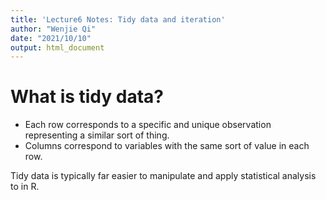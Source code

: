 ```yaml
---
title: 'Lecture6 Notes: Tidy data and iteration'
author: "Wenjie Qi"
date: "2021/10/10"
output: html_document
---
```


# What is tidy data?

* Each row corresponds to a specific and unique observation representing a similar sort of thing.
* Columns correspond to variables with the same sort of value in each row.

Tidy data is typically far easier to manipulate and apply statistical analysis to in R.
